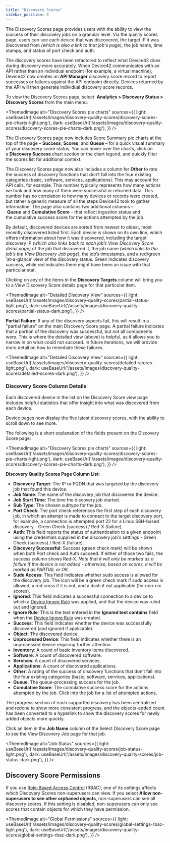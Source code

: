 ```yaml
---
title: "Discovery Scores"
sidebar_position: 8
---
```



The Discovery Scores page provides users with the ability to view the success of their discovery jobs on a granular level. Via the quality scores page, users can see each device that was discovered, the target IP it was discovered from _(which is also a link to that job's page)_, the job name, time stamps, and status of port check and auth.

The discovery scores have been refactored to reflect what Device42 does during discovery more accurately. When Device42 communicates with an API rather than an individual endpoint (for example, a virtual machine), Device42 now creates an **API Manager** discovery score record to report successes or failures against the API endpoint directly. Devices returned by the API will then generate individual discovery score records.

To view the Discovery Scores page, select  **Analytics > Discovery Status > Discovery Scores** from the main menu.

<ThemedImage
  alt="Discovery Scores pie charts"
  sources={{
    light: useBaseUrl('/assets/images/discovery-quality-scores/discovery-scores-pie-charts-light.png'),
    dark: useBaseUrl('/assets/images/discovery-quality-scores/discovery-scores-pie-charts-dark.png'),
  }}
/>

The Discovery Scores page now includes Score Summary pie charts at the top of the page – **Success**, **Scores**, and **Queue** – for a quick visual summary of your discovery score status. You can hover over the charts, click on a **Discovery Success** chart section or the chart legend, and quickly filter the scores list for additional context.

The Discovery Scores page now also includes a column for **Other** to rate the success of discovery functions that don’t fall into the four existing categories (basic, software, services, applications). This may account for API calls, for example. This number typically represents how many actions we took and how many of them were successful or returned data. This number has no correlation to how many devices or records were created, but rather a generic measure of all the steps Device42 took to gather information. The page also contains two additional columns – **Queue** and **Cumulative Score** – that reflect ingestion status and the cumulative success score for the actions attempted by the job.

By default, discovered devices are sorted from newest to oldest, most recently discovered listed first. Each device is shown on its own line, which offers information about how it was discovered, including the target discovery IP _(which also links back to each job’s View Discovery Score detail page)_ of the job that discovered it, the job name _(which links to the job’s the View Discovery Job page)_, the job’s timestamps, and a red/green ‘at-a-glance’ view of the discovery status. Green indicates discovery success, while red indicates there might have been an issue with that particular stat.

Clicking on any of the items in the **Discovery Targets** column will bring you to a View Discovery Score details page for that particular item.

<ThemedImage
  alt="Detailed Discovery View"
  sources={{
    light: useBaseUrl('/assets/images/discovery-quality-scores/partial-status-light.png'),
    dark: useBaseUrl('/assets/images/discovery-quality-scores/partial-status-dark.png'),
  }}
/>

**Partial Failure**: If any of the discovery aspects fail, this will result in a "partial failure" on the main Discovery Score page. A partial failure indicates that a portion of the discovery was successful, but not all components were. This is where the detailed view (above) is helpful, as it allows you to narrow in on what could not succeed. In future iterations, we will provide more detail on how to remediate these failures.

<ThemedImage
  alt="Detailed Discovery View"
  sources={{
    light: useBaseUrl('/assets/images/discovery-quality-scores/detailed-scores-light.png'),
    dark: useBaseUrl('/assets/images/discovery-quality-scores/detailed-scores-dark.png'),
  }}
/>

### Discovery Score Column Details

Each discovered device in the list on the Discovery Score view page includes helpful statistics that offer insight into what was discovered from each device.

Device pages now display the five latest discovery scores, with the ability to scroll down to see more.

The following is a short explanation of the fields present on the Discovery Score page:

<ThemedImage
  alt="Discovery Scores pie charts"
  sources={{
    light: useBaseUrl('/assets/images/discovery-quality-scores/discovery-scores-pie-charts-light.png'),
    dark: useBaseUrl('/assets/images/discovery-quality-scores/discovery-scores-pie-charts-dark.png'),
  }}
/>

**Discovery Quality Scores Page Column List**: 

- **Discovery Target**: The IP or FQDN that was targeted by the discovery job that found this device. 
- **Job Name**: The name of the discovery job that discovered the device.
- **Job Start Time**: The time the discovery job started.
- **Sub Type**: The chosen subtype for the job.
- **Port Check**: The port check references the first step of each discovery job, in which an attempt is made to connect to the target discovery port, for example, a connection is attempted port 22 for a Linux SSH-based discovery - Green Check (success) / Red-X (failure). 
- **Auth**: This field reports the status of authentication to a given endpoint using the credentials supplied in the discovery job's settings - Green Check (success) / Red-X (failure). 
- **Discovery Successful**: Success (green check mark) will be shown when both Port check and Auth succeed. If either of those two fails, the success column shows Red-X. _Note that it will only be marked as a failure if the device is not added - otherwise, based on scores, it will be marked as PARTIAL or OK._ 
- **Sudo Access**: This field indicates whether sudo access is allowed for the discovery job. The icon will be a green check mark if sudo access is allowed, a red cross if it is not, and a dash if not applicable (for non-nix scores).
- **Ignored**: This field indicates a successful connection to a device to which a [Device Ignore Rule](../../infrastructure-management/devices/device-ignore-rules.mdx) was applied, and that the device was ruled out and ignored. 
- **Ignore Rule**: This is the text entered in the **Ignored text contains** field when the [Device Ignore Rule](../../infrastructure-management/devices/device-ignore-rules.mdx) was created. 
- **Success**: This field indicates whether the device was successfully discovered (and ignored if applicable). 
- **Object**: The discovered device. 
- **Unprocessed Device**: This field indicates whether there is an unprocessed device requiring further attention. 
- **Inventory**: A count of basic inventory items discovered. 
- **Software**: A count of discovered software. 
- **Services**: A count of discovered services. 
- **Applications**: A count of discovered applications. 
- **Other**: A rating of the success of discovery functions that don’t fall into the four existing categories (basic, software, services, applications). 
- **Queue**: The queue-processing success for the job. 
- **Cumulative Score**: The cumulative success score for the actions attempted by the job. Click into the job for a list of attempted actions.

The progress section of each supported discovery has been centralized and redone to show more consistent progress, and the objects-added count has been converted to a hyperlink to show the discovery scores for newly added objects more quickly.

Click an item in the **Job Name** column of the Select Discovery Score page to see the View Discovery Job page for that job.

<ThemedImage
  alt="Job Status"
  sources={{
    light: useBaseUrl('/assets/images/discovery-quality-scores/job-status-light.png'),
    dark: useBaseUrl('/assets/images/discovery-quality-scores/job-status-dark.png'),
  }}
/>

## Discovery Score Permissions

If you use [Role-Based Access Control](/administration/role-based-access-control/role-based-permissions-and-access.mdx) (RBAC), one of its settings affects which Discovery Scores non-superusers can view. If you select **Allow non-superusers to see other orphaned objects**, non-superusers can see all discovery scores. If this setting is disabled, non-superusers can only see scores that contain objects for which they have permission.

<ThemedImage
  alt="Global Permissions"
  sources={{
    light: useBaseUrl('/assets/images/discovery-quality-scores/global-settings-rbac-light.png'),
    dark: useBaseUrl('/assets/images/discovery-quality-scores/global-settings-rbac-dark.png'),
  }}
/>
